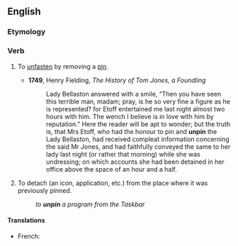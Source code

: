 ==English==

===Etymology===
{{prefix|en|un|pin}}

===Verb===
{{en-verb|unpins|unpinning|unpinned}}

# {{lb|en|transitive}} To [[unfasten]] by removing a [[pin]].
#* '''1749''', Henry Fielding, ''The History of Tom Jones, a Foundling''
#*: Lady Bellaston answered with a smile, “Then you have seen this terrible man, madam; pray, is he so very fine a figure as he is represented? for Etoff entertained me last night almost two hours with him. The wench I believe is in love with him by reputation.” Here the reader will be apt to wonder; but the truth is, that Mrs Etoff, who had the honour to pin and '''unpin''' the Lady Bellaston, had received compleat information concerning the said Mr Jones, and had faithfully conveyed the same to her lady last night (or rather that morning) while she was undressing; on which accounts she had been detained in her office above the space of an hour and a half.
# {{lb|en|transitive|computing|GUI}} To detach (an icon, application, etc.) from the place where it was previously pinned.
#: ''to '''unpin''' a program from the Taskbar''

====Translations====
{{trans-top}}
* French: {{t+|fr|désépingler}}
{{trans-mid}}
{{trans-bottom}}
